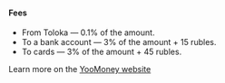 <Cut title="From 0.1 to 3.1%">

#### Fees

- From Toloka — 0.1% of the amount.
- To a bank account — 3% of the amount + 15 rubles.
- To cards — 3% of the amount + 45 rubles.

Learn more on the [YooMoney website]()

</Cut>